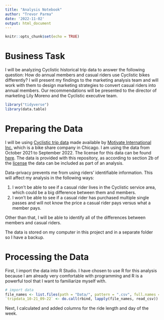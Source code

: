 ```yaml
---
title: "Analysis Notebook"
author: "Trevor Parma"
date: '2022-11-02'
output: html_document
---
```


```r
knitr::opts_chunk$set(echo = TRUE)
```

[motivate_inc]: https://www.motivateco.com/
[cyclistic_data]: https://divvy-tripdata.s3.amazonaws.com/index.html
[divvy_license]: https://ride.divvybikes.com/data-license-agreement

# Business Task

I will be analyzing Cyclistic historical trip data to answer the following question: How do annual members and casual riders use Cyclistic bikes differently? I will present my findings to the marketing analysis team and will work with them to design marketing strategies to convert casual riders into annual members. Our recommendations will be presented to the director of marketing Lily Moreno and the Cyclistic executive team.

```r
library("tidyverse")
library(data.table)
```

# Preparing the Data

I will be using [Cyclistic trip data][cyclistic_data] made available by [Motivate International Inc.][motivate_inc] which is a bike share company in Chicago. I am using the data from October 2021 to September 2022. The license for this data can be found [here][divvy_license]. The data is provided with this repository, as according to section 2b of the [license][divvy_license] the data can be included as part of an analysis.

Data-privacy prevents me from using riders' identifiable information. This will affect my analysis in the following ways:

1. I won't be able to see if a casual rider lives in the Cyclistic service area, which could be a big difference between them and members.
2. I won't be able to see if a casual rider has purchased multiple single passes and will not know the price a casual rider pays versus what a member pays.

Other than that, I will be able to identify all of the differences between members and casual riders.

The data is stored on my computer in this project and in a separate folder so I have a backup.

# Processing the Data

First, I import the data into R Studio. I have chosen to use R for this analysis because I am already very comfortable with programming and R is a powerful tool that I want to familiarize myself with.

```r
# import data
file_names <- list.files(path = "Data/", pattern = ".csv", full.names = TRUE)
`tripdata_10-21_09-22` <- do.call(rbind, lapply(file_names, read_csv))
```

Next, I calculated and added columns for the ride length and day of the week.

```r

```